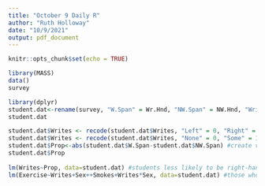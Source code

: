 ```yaml
---
title: "October 9 Daily R"
author: "Ruth Holloway"
date: "10/9/2021"
output: pdf_document
---
```


```r
knitr::opts_chunk$set(echo = TRUE)
```

```r
library(MASS)
data()
survey

library(dplyr)
student.dat<-rename(survey, "W.Span" = Wr.Hnd, "NW.Span" = NW.Hnd, "Writes" = W.Hnd, "Exercise" = Exer, "Measurement" = M.I, "Smokes" = Smoke) #renaming some columns because the names aren't intuitive
student.dat

student.dat$Writes <- recode(student.dat$Writes, "Left" = 0, "Right" = 1) #recode writing hand variable
student.dat$Writes <- recode(student.dat$Writes, "None" = 0, "Some" = 1, "Freq" = 2)
student.dat$Prop<-abs(student.dat$W.Span-student.dat$NW.Span) #create variable measuring difference in hand span
student.dat$Prop
  
lm(Writes~Prop, data=student.dat) #students less likely to be right-handed as difference in hand size increases
lm(Exercise~Writes+Sex++Smokes+Writes*Sex, data=student.dat) #those who smoke occasionally are less likely to smoke than regular smokers and those who never smoke. those who are right-handed males are less likely to exercise. never smoking is the best predictor of exercise

```

